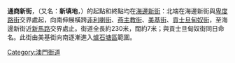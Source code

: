 {{unreferenced|time=2014-05-06T06:59:00+00:00}}
{{Infobox Macau street
|streetname_zh = 通商新街
|alternate_zh1 = 新填地
|streetname_pt = Rua Nova do Comércio
|parish = {{MAC}}[[花王堂區|花王堂區]]
|begin1 = [[海邊新街|海邊新街]]
|begin2 = 卑度路街
|begin3 = 快艇巷
|junction1 = 非利喇街
|junction2 = 燕主教街
|junction3 = 美基街
|junction4 = [[貢士旦甸奴街|貢士旦甸奴街]]
|end1 = [[亞美打利庇盧大馬路|亞美打利庇盧大馬路]]
|end2 = [[海邊新街|海邊新街]]
|length = 230
|width = 約7
}}
'''通商新街'''，（又名：'''新填地'''，{{lang-pt|Rua Nova do Comércio}}）的起點和終點均在[[海邊新街|海邊新街]]：北端在海邊新街與[[卑度路街|卑度路街]]交界處起，向南伸展橫跨[[非利喇街|非利喇街]]、[[燕主教街|燕主教街]]、[[美基街|美基街]]、[[貢士旦甸奴街|貢士旦甸奴街]]，至海邊新街近[[新馬路|新馬路]]交界處止。街道全長約230米，闊約7米；與貢士旦甸奴街同日命名。此街由美基街向南逐漸進入[[爐石塘區|爐石塘區]]範圍。
{{澳门小作品}}
{{MO-street-stub}}
[[Category:澳門街道|Category:澳門街道]]